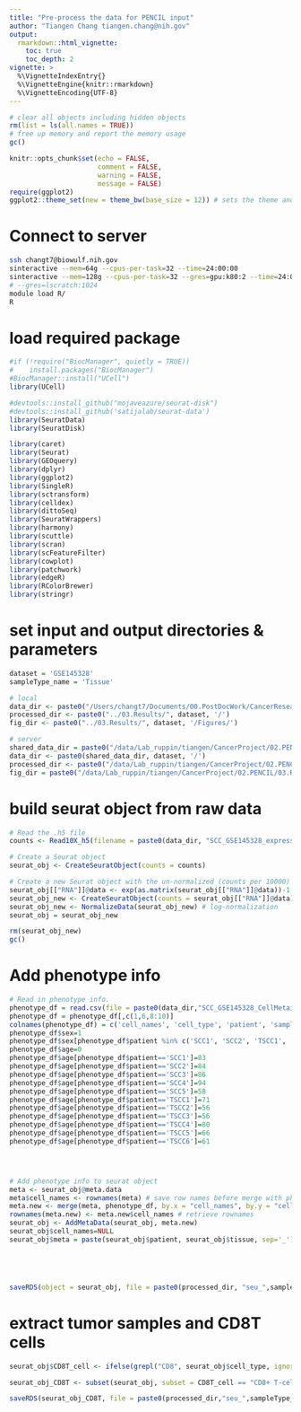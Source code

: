 ```yaml
---
title: "Pre-process the data for PENCIL input"
author: "Tiangen Chang tiangen.chang@nih.gov"
output: 
  rmarkdown::html_vignette:
    toc: true
    toc_depth: 2
vignette: >
  %\VignetteIndexEntry{}
  %\VignetteEngine{knitr::rmarkdown}
  %\VignetteEncoding{UTF-8}
---
```



```r
# clear all objects including hidden objects
rm(list = ls(all.names = TRUE)) 
# free up memory and report the memory usage
gc()
```


```r
knitr::opts_chunk$set(echo = FALSE,
                      comment = FALSE, 
                      warning = FALSE, 
                      message = FALSE)
require(ggplot2)
ggplot2::theme_set(new = theme_bw(base_size = 12)) # sets the theme and axis font size
```

# Connect to server
```bash
ssh changt7@biowulf.nih.gov
sinteractive --mem=64g --cpus-per-task=32 --time=24:00:00
sinteractive --mem=128g --cpus-per-task=32 --gres=gpu:k80:2 --time=24:00:00
# --gres=lscratch:1024
module load R/
R

```

# load required package
```r
#if (!require("BiocManager", quietly = TRUE))
#    install.packages("BiocManager")
#BiocManager::install("UCell")
library(UCell)

#devtools::install_github("mojaveazure/seurat-disk")
#devtools::install_github('satijalab/seurat-data')
library(SeuratData)
library(SeuratDisk)

library(caret)
library(Seurat)
library(GEOquery)
library(dplyr)
library(ggplot2)
library(SingleR)
library(sctransform)
library(celldex)
library(dittoSeq)
library(SeuratWrappers)
library(harmony)
library(scuttle)
library(scran)
library(scFeatureFilter)
library(cowplot)
library(patchwork)
library(edgeR)
library(RColorBrewer)
library(stringr)

```

# set input and output directories & parameters
```r

dataset = 'GSE145328'
sampleType_name = 'Tissue'

# local
data_dir <- paste0("/Users/changt7/Documents/00.PostDocWork/CancerResearch/01.Projects/00.Collaborating_projects/05.PENCIL/02.Input/", dataset, '/')
processed_dir <- paste0("../03.Results/", dataset, '/')
fig_dir <- paste0("../03.Results/", dataset, '/Figures/')

# server
shared_data_dir = paste0("/data/Lab_ruppin/tiangen/CancerProject/02.PENCIL/02.Input/")
data_dir <- paste0(shared_data_dir, dataset, '/')
processed_dir <- paste0("/data/Lab_ruppin/tiangen/CancerProject/02.PENCIL/03.Results/", dataset, '/')
fig_dir = paste0("/data/Lab_ruppin/tiangen/CancerProject/02.PENCIL/03.Results/", dataset, "/Figures/")

```

# build seurat object from raw data
```r

# Read the .h5 file
counts <- Read10X_h5(filename = paste0(data_dir, "SCC_GSE145328_expression.h5"))

# Create a Seurat object
seurat_obj <- CreateSeuratObject(counts = counts)

# Create a new Seurat object with the un-normalized (counts per 10000) as counts
seurat_obj[["RNA"]]@data <- exp(as.matrix(seurat_obj[["RNA"]]@data))-1 
seurat_obj_new <- CreateSeuratObject(counts = seurat_obj[["RNA"]]@data) # un-normalized data 
seurat_obj_new <- NormalizeData(seurat_obj_new) # log-normalization
seurat_obj = seurat_obj_new

rm(seurat_obj_new)
gc()

```


# Add phenotype info
```r

# Read in phenotype info.
phenotype_df = read.csv(file = paste0(data_dir,"SCC_GSE145328_CellMetainfo_table.tsv"), sep='\t')
phenotype_df = phenotype_df[,c(1,6,8:10)]
colnames(phenotype_df) = c('cell_names', 'cell_type', 'patient', 'sample', 'tissue')
phenotype_df$sex=1
phenotype_df$sex[phenotype_df$patient %in% c('SCC1', 'SCC2', 'TSCC1', 'TSCC2', 'TSCC3', 'TSCC4', 'TSCC6')] = 0
phenotype_df$age=0
phenotype_df$age[phenotype_df$patient=='SCC1']=83
phenotype_df$age[phenotype_df$patient=='SCC2']=84
phenotype_df$age[phenotype_df$patient=='SCC3']=86
phenotype_df$age[phenotype_df$patient=='SCC4']=94
phenotype_df$age[phenotype_df$patient=='SCC5']=58
phenotype_df$age[phenotype_df$patient=='TSCC1']=71
phenotype_df$age[phenotype_df$patient=='TSCC2']=56
phenotype_df$age[phenotype_df$patient=='TSCC3']=56
phenotype_df$age[phenotype_df$patient=='TSCC4']=80
phenotype_df$age[phenotype_df$patient=='TSCC5']=66
phenotype_df$age[phenotype_df$patient=='TSCC6']=61




# Add phenotype info to seurat object
meta <- seurat_obj@meta.data
meta$cell_names <- rownames(meta) # save row names before merge with phenotype data
meta.new <- merge(meta, phenotype_df, by.x = "cell_names", by.y = "cell_names")
rownames(meta.new) <- meta.new$cell_names # retrieve rownames 
seurat_obj <- AddMetaData(seurat_obj, meta.new)
seurat_obj$cell_names=NULL
seurat_obj$meta = paste(seurat_obj$patient, seurat_obj$tissue, sep='_')





saveRDS(object = seurat_obj, file = paste0(processed_dir, "seu_",sampleType_name,"_all_raw.rds")) 

```


# extract tumor samples and CD8T cells
```r

seurat_obj$CD8T_cell <- ifelse(grepl("CD8", seurat_obj$cell_type, ignore.case = TRUE), "CD8+ T-cells", "Other")

seurat_obj_CD8T <- subset(seurat_obj, subset = CD8T_cell == "CD8+ T-cells")

saveRDS(seurat_obj_CD8T, file = paste0(processed_dir,"seu_",sampleType_name,"_CD8T.rds"))

```


